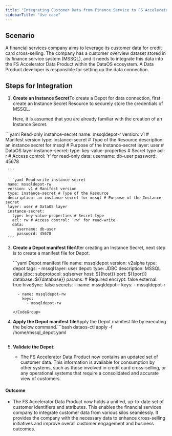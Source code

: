 ```yaml
---
title: "Integrating Customer Data from Finance Service to FS Accelerator Data Product Using Depot in DataOS"
sidebarTitle: "Use case"
---
```


## **Scenario**

A financial services company aims to leverage its customer data for credit card cross-selling. The company has a customer overview dataset stored in its finance service system (MSSQL), and it needs to integrate this data into the FS Accelerator Data Product within the DataOS ecosystem. A Data Product developer is responsible for setting up the data connection.

## **Steps for Integration**

1. **Create an Instance Secret**To create a Depot for data connection, first create an Instance Secret Resource to securely store the credentials of MSSQL.

   <Info>
     Here, it is assumed that you are already familiar with the creation of an Instance Secret.
   </Info>
  <CodeGroup>
     ```yaml Read-only instance-secret
     name: mssqldepot-r 
     version: v1 # Manifest version
     type: instance-secret # Type of the Resource
     description: an instance secret for mssql # Purpose of the Instance-secret
     layer: user # DataOS layer
     instance-secret:
       type: key-value-properties # Secret type
       acl: r # Access control: 'r' for read-only
       data:
         username: db-user 
         password: 45678 

     ```

     ```yaml Read-write instance secret
     name: mssqldepot-rw 
     version: v1 # Manifest version
     type: instance-secret # Type of the Resource
     description: an instance secret for mssql # Purpose of the Instance-secret
     layer: user # DataOS layer
     instance-secret:
       type: key-value-properties # Secret type
       acl: rw # Access control: 'rw' for read-write
       data:
         username: db-user 
         password: 45678 
     ```
   </CodeGroup>

3. **Create a Depot manifest file**After creating an Instance Secret, next step is to create a manifest file for Depot.

   <CodeGroup>
     ```yaml Depot manifest file
     name: mssqldepot
     version: v2alpha
     type: depot
     tags:
       - mssql
     layer: user
     depot:
       type: JDBC
       description: MSSQL data
       jdbc:
         subprotocol: sqlserver
         host: ${{host}}
         port: ${{port}}
         database: ${{database}}
         params: # Required
           encrypt: false
       external: true
       hiveSync: false
       secrets:
         - name: mssqldepot-r
           keys: 
             - mssqldepot-r

         - name: mssqldepot-rw
           keys: 
             - mssqldepot-rw

     ```
   </CodeGroup>

5. **Apply the Depot manifest file**Apply the Depot manifest file by executing the below command.```bash
   dataos-ctl apply -f /home/mssql_depot.yaml
   ```

6. **Validate the Depot**:

   * The FS Accelerator Data Product now contains an updated set of customer data. This information is available for consumption by other systems, such as those involved in credit card cross-selling, or any operational systems that require a consolidated and accurate view of customers.

#### **Outcome**

* The FS Accelerator Data Product now holds a unified, up-to-date set of customer identifiers and attributes. This enables the financial services company to integrate customer data from various silos seamlessly. It provides the company with the necessary data to enhance cross-selling initiatives and improve overall customer engagement and business outcomes.